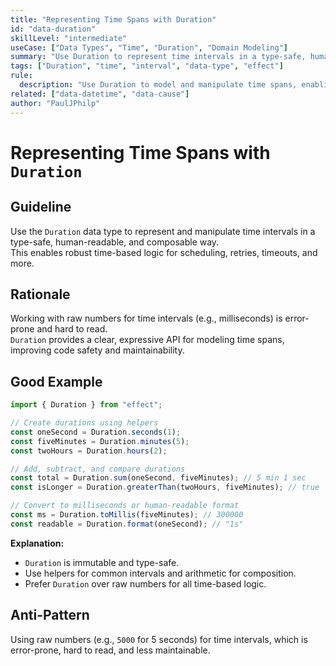 ```yaml
---
title: "Representing Time Spans with Duration"
id: "data-duration"
skillLevel: "intermediate"
useCase: ["Data Types", "Time", "Duration", "Domain Modeling"]
summary: "Use Duration to represent time intervals in a type-safe, human-readable, and composable way."
tags: ["Duration", "time", "interval", "data-type", "effect"]
rule:
  description: "Use Duration to model and manipulate time spans, enabling safe and expressive time-based logic."
related: ["data-datetime", "data-cause"]
author: "PaulJPhilp"
---
```


# Representing Time Spans with `Duration`

## Guideline

Use the `Duration` data type to represent and manipulate time intervals in a type-safe, human-readable, and composable way.  
This enables robust time-based logic for scheduling, retries, timeouts, and more.

## Rationale

Working with raw numbers for time intervals (e.g., milliseconds) is error-prone and hard to read.  
`Duration` provides a clear, expressive API for modeling time spans, improving code safety and maintainability.

## Good Example

```typescript
import { Duration } from "effect";

// Create durations using helpers
const oneSecond = Duration.seconds(1);
const fiveMinutes = Duration.minutes(5);
const twoHours = Duration.hours(2);

// Add, subtract, and compare durations
const total = Duration.sum(oneSecond, fiveMinutes); // 5 min 1 sec
const isLonger = Duration.greaterThan(twoHours, fiveMinutes); // true

// Convert to milliseconds or human-readable format
const ms = Duration.toMillis(fiveMinutes); // 300000
const readable = Duration.format(oneSecond); // "1s"

```

**Explanation:**  
- `Duration` is immutable and type-safe.
- Use helpers for common intervals and arithmetic for composition.
- Prefer `Duration` over raw numbers for all time-based logic.

## Anti-Pattern

Using raw numbers (e.g., `5000` for 5 seconds) for time intervals, which is error-prone, hard to read, and less maintainable.